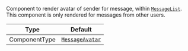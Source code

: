 Component to render avatar of sender for message, within [`MessageList`](../../../../ui-components/message-list.mdx). This component is only rendered for messages from other users.

| Type          | Default                                                                                                                                              |
| ------------- | ---------------------------------------------------------------------------------------------------------------------------------------------------- |
| ComponentType | [`MessageAvatar`](https://github.com/GetStream/stream-chat-react-native/blob/develop/package/src/components/Message/MessageSimple/MessageAvatar.tsx) |
